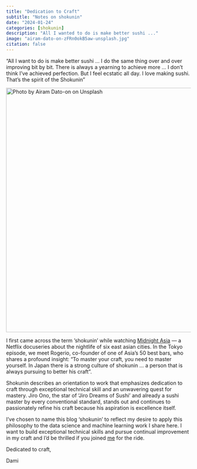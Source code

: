 ```yaml
---
title: "Dedication to Craft"
subtitle: "Notes on shokunin"
date: "2024-01-24"
categories: [shokunin]
description: "All I wanted to do is make better sushi ..."
image: "airam-dato-on-zFRn0okB5aw-unsplash.jpg"
citation: false
---
```


::: {.callout-note appearance="minimal"}
“All I want to do is make better sushi … I do the same thing over and over improving bit by bit. There is always a yearning to achieve more … I don’t think I’ve achieved perfection. But I feel ecstatic all day. I love making sushi. That’s the spirit of the Shokunin”
:::

[![Photo by Airam Dato-on on Unsplash](airam-dato-on-zFRn0okB5aw-unsplash.jpg){fig-align="center" width="667"}](https://unsplash.com/photos/a-piece-of-sushi-on-a-black-plate-on-a-wooden-table-zFRn0okB5aw?utm_content=creditCopyText&utm_medium=referral&utm_source=unsplash)

I first came across the term ’shokunin’ while watching [Midnight Asia](https://www.google.com/url?sa=t&rct=j&q=&esrc=s&source=web&cd=&cad=rja&uact=8&ved=2ahUKEwiq9Y6Jy_aDAxUeCTQIHfvLCssQFnoECFMQAQ&url=https%3A%2F%2Fwww.netflix.com%2Ftitle%2F81134160&usg=AOvVaw32hLs-4IhkC_KP3jTbcrgG&opi=89978449) — a Netflix docuseries about the nightlife of six east asian cities. In the Tokyo episode, we meet Rogerio, co-founder of one of Asia’s 50 best bars, who shares a profound insight: “To master your craft, you need to master yourself. In Japan there is a strong culture of shokunin … a person that is always pursuing to better his craft”.

Shokunin describes an orientation to work that emphasizes dedication to craft through exceptional technical skill and an unwavering quest for mastery. Jiro Ono, the star of 'Jiro Dreams of Sushi' and already a sushi master by every conventional standard, stands out and continues to passionately refine his craft because his aspiration is excellence itself. 

I’ve chosen to name this blog ‘shokunin’ to reflect my desire to apply this philosophy to the data science and machine learning work I share here. I want to build exceptional technical skills and pursue continual improvement in my craft and I’d be thrilled if you joined [me](../../about.qmd) for the ride.

Dedicated to craft,

Dami
